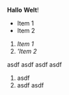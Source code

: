 <abbr><b>Hallo</b> '''Welt'''!</abbr>

* Item 1
* Item 2

# ''Item 1''
# '''Item 2''

asdf
asdf
asdf
asdf


<ol>
<li>asdf</li>
<li>asdf asdf</li>
</ol>
